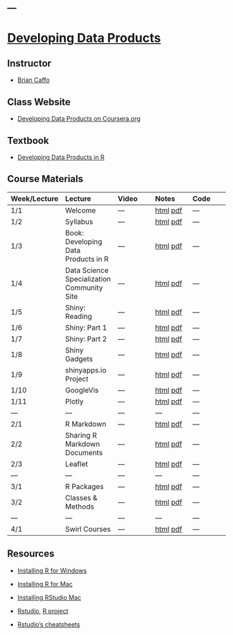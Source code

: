 ---
---

# [Developing Data Products](index.html)

## Instructor

- [Brian Caffo](http://www.bcaffo.com/)

## Class Website

- [Developing Data Products on Coursera.org](https://www.coursera.org/learn/data-products)

## Textbook

- [Developing Data Products in R](https://leanpub.com/ddp)


## Course Materials

| Week/Lecture  | Lecture  |  Video | Notes | Code |
|:------------|:------------|:------------|:------------|:------------|
| 1/1 | Welcome | --- | [html](welcome.html) [pdf](welcome.pdf)| --- |
| 1/2 | Syllabus | --- | [html](syllabus.html) [pdf](syllabus.pdf)| --- |
| 1/3 | Book: Developing Data Products in R | --- | [html](book.html) [pdf](book.pdf) | --- |
| 1/4 | Data Science Specialization Community Site | --- | [html](community.html) [pdf](community.pdf) | --- |
| 1/5 | Shiny: Reading | --- | [html](shiny.html) [pdf](shiny.pdf)| --- |
| 1/6 | Shiny: Part 1 | --- | [html](./Shiny_Part_1/Shiny_Part_1.html) [pdf](./Shiny_Part_1/Shiny_Part_1.pdf)| --- |
| 1/7 | Shiny: Part 2 | --- | [html](./Shiny_Part_2/Shiny_Part_2.html) [pdf](./Shiny_Part_2/Shiny_Part_2.pdf)| --- |
| 1/8 | Shiny Gadgets | --- | [html](./Shiny_Gadgets/Shiny_Gadgets.html) [pdf](./Shiny_Gadgets/Shiny_Gadgets.pdf)| --- |
| 1/9 | shinyapps.io Project | --- | [html](shinyproject.html) [pdf](shinyproject.pdf)| --- |
| 1/10 | GoogleVis | --- | [html](./googleVis/googleVis.html) [pdf](./googleVis/googleVis.pdf)| --- |
| 1/11 | Plotly | --- | [html](./plotly/plotly.html) [pdf](./plotly/plotly.pdf)| --- |
| --- | --- | --- | --- | --- |
| 2/1 | R Markdown | --- | [html](./R_Markdown/R_Markdown.html) [pdf](./R_Markdown/R_Markdown.pdf)| --- |
| 2/2 | Sharing R Markdown Documents | --- | [html](./sharingrmd.html) [pdf](./sharingrmd.pdf)| --- |
| 2/3 | Leaflet | --- | [html](./leaflet/leaflet.html) [pdf](./leaflet/leaflet.pdf)| --- |
| --- | --- | --- | --- | --- |
| 3/1 | R Packages | --- | [html](./RPackages/rpackages.html) [pdf](./RPackages/rpackages.pdf)| --- |
| 3/2 | Classes & Methods | --- | [html](./Classes_and_Methods/Classes_and_Methods.html) [pdf](./Classes_and_Methods/Classes_and_Methods.pdf)| --- |
| --- | --- | --- | --- | --- |
| 4/1 | Swirl Courses | --- | [html](./swirl/swirl.html) [pdf](./swirl/swirl.pdf)| --- |

## Resources

- [Installing R for Windows](https://www.youtube.com/watch?v=LII6of-5Odw)
- [Installing R for Mac](https://www.youtube.com/watch?v=xokJUwn0mis)
- [Installing RStudio Mac](https://www.youtube.com/watch?v=JbTMvQ-SbvQ)

- [Rstudio](http://www.rstudio.com/), [R project](http://www.r-project.org/)
- [Rstudio's cheatsheets](http://www.rstudio.com/resources/cheatsheets/) 